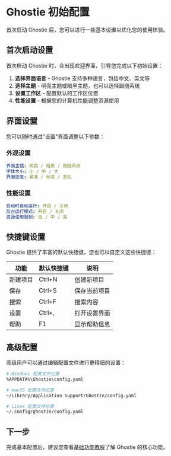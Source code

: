# Ghostie 初始配置

首次启动 Ghostie 后，您可以进行一些基本设置以优化您的使用体验。

## 首次启动设置

首次启动 Ghostie 时，会出现欢迎界面，引导您完成以下初始设置：

1. **选择界面语言** - Ghostie 支持多种语言，包括中文、英文等
2. **选择主题** - 明亮主题或暗黑主题，也可以选择跟随系统
3. **设置工作区** - 配置默认的工作区位置
4. **性能设置** - 根据您的计算机性能调整资源使用

## 界面设置

您可以随时通过"设置"界面调整以下参数：

### 外观设置

```yaml
界面主题: 明亮 / 暗黑 / 跟随系统
字体大小: 小 / 中 / 大
界面密度: 紧凑 / 标准 / 宽松
```

### 性能设置

```yaml
启动时自动运行: 开启 / 关闭
后台运行模式: 开启 / 关闭
资源使用限制: 低 / 中 / 高
```

## 快捷键设置

Ghostie 提供了丰富的默认快捷键，您也可以自定义这些快捷键：

| 功能 | 默认快捷键 | 说明 |
| --- | --- | --- |
| 新建项目 | Ctrl+N | 创建新项目 |
| 保存 | Ctrl+S | 保存当前项目 |
| 搜索 | Ctrl+F | 搜索内容 |
| 设置 | Ctrl+, | 打开设置界面 |
| 帮助 | F1 | 显示帮助信息 |

## 高级配置

高级用户可以通过编辑配置文件进行更精细的设置：

```bash
# Windows 配置文件位置
%APPDATA%\Ghostie\config.yaml

# macOS 配置文件位置
~/Library/Application Support/Ghostie/config.yaml

# Linux 配置文件位置
~/.config/ghostie/config.yaml
```

## 下一步

完成基本配置后，建议您查看[基础功能教程](/docs/guide)了解 Ghostie 的核心功能。 